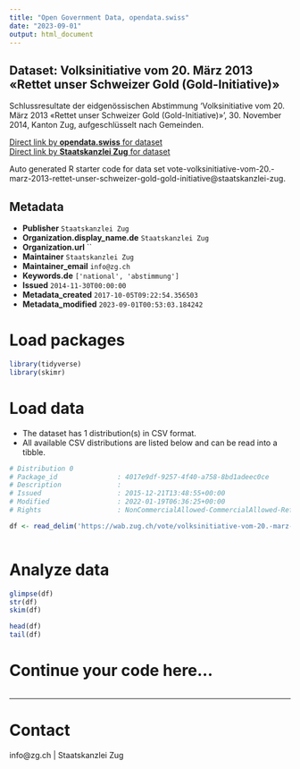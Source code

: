 ```yaml
---
title: "Open Government Data, opendata.swiss"
date: "2023-09-01"
output: html_document
---
```


## Dataset: Volksinitiative vom 20. März 2013 «Rettet unser Schweizer Gold (Gold-Initiative)»

Schlussresultate der eidgenössischen Abstimmung 'Volksinitiative vom 20. März 2013 «Rettet unser Schweizer Gold (Gold-Initiative)»', 30. November 2014, Kanton Zug, aufgeschlüsselt nach Gemeinden.

[Direct link by **opendata.swiss** for dataset](https://opendata.swiss/de/dataset/volksinitiative-vom-20-marz-2013-rettet-unser-schweizer-gold-gold-initiative)<br>
[Direct link by **Staatskanzlei Zug** for dataset](https://wab.zug.ch/vote/volksinitiative-vom-20.-marz-2013-rettet-unser-schweizer-gold-gold-initiative/data)

Auto generated R starter code for data set vote-volksinitiative-vom-20.-marz-2013-rettet-unser-schweizer-gold-gold-initiative@staatskanzlei-zug.

## Metadata

- **Publisher** `Staatskanzlei Zug`
- **Organization.display_name.de** `Staatskanzlei Zug`
- **Organization.url** ``
- **Maintainer** `Staatskanzlei Zug`
- **Maintainer_email** `info@zg.ch`
- **Keywords.de** `['national', 'abstimmung']`
- **Issued** `2014-11-30T00:00:00`
- **Metadata_created** `2017-10-05T09:22:54.356503`
- **Metadata_modified** `2023-09-01T00:53:03.184242`


# Load packages

```r

library(tidyverse)
library(skimr)

```

# Load data

-   The dataset has 1 distribution(s) in CSV format.
-   All available CSV distributions are listed below and can be read into a tibble.

```r

# Distribution 0
# Package_id               : 4017e9df-9257-4f40-a758-8bd1adeec0ce
# Description              : 
# Issued                   : 2015-12-21T13:48:55+00:00
# Modified                 : 2022-01-19T06:36:25+00:00
# Rights                   : NonCommercialAllowed-CommercialAllowed-ReferenceRequired

df <- read_delim('https://wab.zug.ch/vote/volksinitiative-vom-20.-marz-2013-rettet-unser-schweizer-gold-gold-initiative/data-csv')



```

# Analyze data

```r

glimpse(df)
str(df)
skim(df)

head(df)
tail(df)

```

# Continue your code here...

```r

```

------------------------------------------------------------------------

# Contact

info@zg.ch | Staatskanzlei Zug
